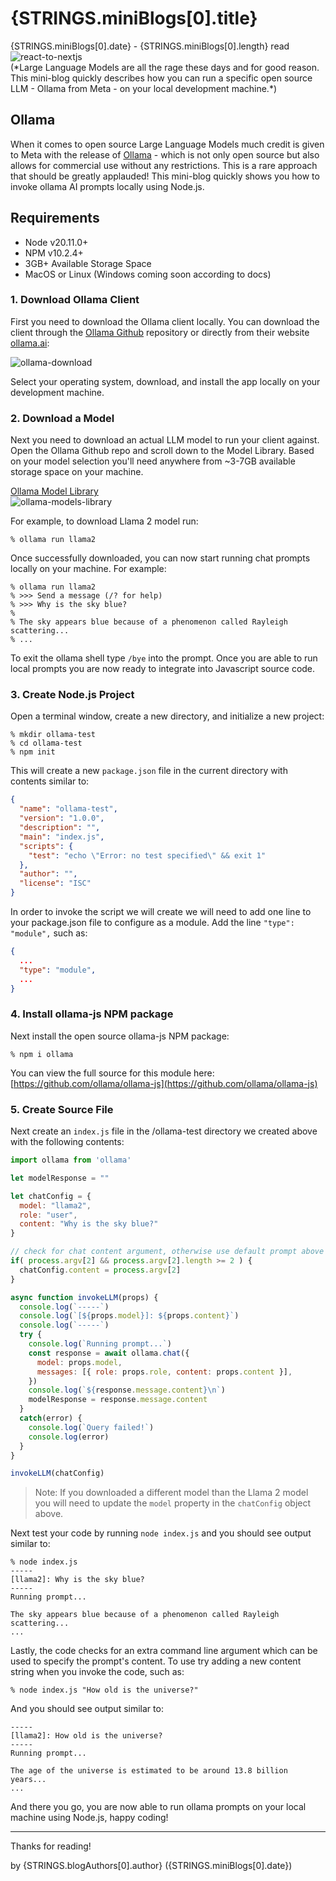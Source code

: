 
<Head>
  <title>{`Blog | Local LLM using Node`}</title>
  <meta name="description" content="This articles describes how to run the Ollama open source large language model on your local machine using Node.js."/>
</Head>
<NavBarBlog />

<div className="section section-bg">
<div className="columns is-flex is-justify-content-center">
<div className="column is-9" style={{overflow:'auto'}}>

<h1 className="title is-3 has-text-primary"> {STRINGS.miniBlogs[0].title} </h1>

<div className="title is-4 has-text-info"> 
  {STRINGS.miniBlogs[0].date} - <span className="title is-5 has-text-info">{STRINGS.miniBlogs[0].length} read</span>
</div>

<div className="container">
  <Image
    alt='react-to-nextjs'
    src='/img/neural-network-llm.png'
    priority
    width={0}
    height={0}
    sizes="100vw"
    style={{ width: '100%', height: 'auto' }}
  />
</div>
(*Large Language Models are all the rage these days and for good reason. This mini-blog quickly describes how you can run a specific open source LLM - Ollama from Meta - on your local development machine.*)

<h2 id="ollama">Ollama</h2>

When it comes to open source Large Language Models much credit is given to Meta with the release of [Ollama](https://ollama.ai/) - which is not only open source but also allows for commercial use without any restrictions. This is a rare approach that should be greatly applauded! This mini-blog quickly shows you how to invoke ollama AI prompts locally using Node.js.

<h2 id="requirements">Requirements</h2>

* Node v20.11.0+
* NPM v10.2.4+
* 3GB+ Available Storage Space
* MacOS or Linux (Windows coming soon according to docs)

<h3>1. Download Ollama Client</h3>

First you need to download the Ollama client locally. You can download the client through the [Ollama Github](https://github.com/ollama/ollama) repository or directly from their website [ollama.ai](https://ollama.ai/):

<div className="container is-flex is-justify-content-center">
  <Image
    alt='ollama-download'
    src='/img/ollama-download.png'
    priority
    width={0}
    height={0}
    sizes="50vw"
    style={{ width: '50%', height: 'auto' }}
  />
</div>

Select your operating system, download, and install the app locally on your development machine.

<h3>2. Download a Model</h3>

Next you need to download an actual LLM model to run your client against. Open the Ollama Github repo and scroll down to the Model Library. Based on your model selection you'll need anywhere from <span className="has-text-weight-bold">~3-7GB</span> available storage space on your machine. 

<div className="columns m-2">
  <div className="column m-4 has-text-centered">
    <a href="https://github.com/ollama/ollama?tab=readme-ov-file#model-library" className="button is-info m-2">Ollama Model Library</a>
  </div>
</div>

<div className="container is-flex is-justify-content-center">
  <Image
    alt='ollama-models-library'
    src='/img/ollama-models-library.png'
    priority
    width={0}
    height={0}
    sizes="50vw"
    style={{ width: '50%', height: 'auto' }}
  />
</div>

For example, to download Llama 2 model run: 

```shell
% ollama run llama2
```

Once successfully downloaded, you can now start running chat prompts locally on your machine. For example:

```shell
% ollama run llama2
% >>> Send a message (/? for help)
% >>> Why is the sky blue?
% 
% The sky appears blue because of a phenomenon called Rayleigh scattering...
% ...
```

To exit the ollama shell type `/bye` into the prompt. Once you are able to run local prompts you are now ready to integrate into Javascript source code.

<h3>3. Create Node.js Project</h3>

Open a terminal window, create a new directory, and initialize a new project:

```shell
% mkdir ollama-test
% cd ollama-test
% npm init
```

This will create a new `package.json` file in the current directory with contents similar to:

```json
{
  "name": "ollama-test",
  "version": "1.0.0",
  "description": "",
  "main": "index.js",
  "scripts": {
    "test": "echo \"Error: no test specified\" && exit 1"
  },
  "author": "",
  "license": "ISC"
}
```

In order to invoke the script we will create we will need to add one line to your <span className="has-text-weight-bold">package.json</span> file to configure as a module. Add the line `"type": "module",` such as:

```json
{
  ...
  "type": "module",
  ...
}
```

<h3>4. Install ollama-js NPM package</h3>

Next install the open source ollama-js NPM package:

```shell
% npm i ollama
```

You can view the full source for this module here:
[https://github.com/ollama/ollama-js](https://github.com/ollama/ollama-js)

<h3>5. Create Source File</h3>

Next create an `index.js` file in the <span className="has-text-weight-bold">/ollama-test</span> directory we created above with the following contents:

```javascript
import ollama from 'ollama'

let modelResponse = ""

let chatConfig = {
  model: "llama2",
  role: "user",
  content: "Why is the sky blue?"
}

// check for chat content argument, otherwise use default prompt above
if( process.argv[2] && process.argv[2].length >= 2 ) {
  chatConfig.content = process.argv[2]
}

async function invokeLLM(props) {
  console.log(`-----`)
  console.log(`[${props.model}]: ${props.content}`)
  console.log(`-----`)
  try {
    console.log(`Running prompt...`)
    const response = await ollama.chat({
      model: props.model,
      messages: [{ role: props.role, content: props.content }],
    })
    console.log(`${response.message.content}\n`)
    modelResponse = response.message.content
  }
  catch(error) {
    console.log(`Query failed!`)
    console.log(error)
  }
}

invokeLLM(chatConfig)
```

> Note: If you downloaded a different model than the Llama 2 model you will need to update the `model` property in the `chatConfig` object above.

Next test your code by running `node index.js` and you should see output similar to:

```shell
% node index.js
-----
[llama2]: Why is the sky blue?
-----
Running prompt...

The sky appears blue because of a phenomenon called Rayleigh scattering...
...
```

Lastly, the code checks for an extra command line argument which can be used to specify the prompt's content. To use try adding a new content string when you invoke the code, such as: 

```shell
% node index.js "How old is the universe?"
```

And you should see output similar to: 

```shell
-----
[llama2]: How old is the universe?
-----
Running prompt...

The age of the universe is estimated to be around 13.8 billion years...
...
```

And there you go, you are now able to run ollama prompts on your local machine using Node.js, happy coding!

<hr />

Thanks for reading!

<div className="title is-5 has-text-info"> 
  <span className="title is-5 has-text-info">by {STRINGS.blogAuthors[0].author} ({STRINGS.miniBlogs[0].date})</span>
</div>

</div>
</div>
</div>